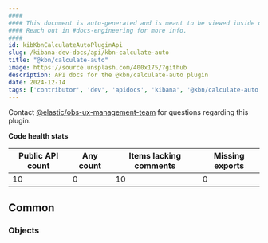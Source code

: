 ```yaml
---
####
#### This document is auto-generated and is meant to be viewed inside our experimental, new docs system.
#### Reach out in #docs-engineering for more info.
####
id: kibKbnCalculateAutoPluginApi
slug: /kibana-dev-docs/api/kbn-calculate-auto
title: "@kbn/calculate-auto"
image: https://source.unsplash.com/400x175/?github
description: API docs for the @kbn/calculate-auto plugin
date: 2024-12-14
tags: ['contributor', 'dev', 'apidocs', 'kibana', '@kbn/calculate-auto']
---
```




Contact [@elastic/obs-ux-management-team](https://github.com/orgs/elastic/teams/obs-ux-management-team) for questions regarding this plugin.

**Code health stats**

| Public API count  | Any count | Items lacking comments | Missing exports |
|-------------------|-----------|------------------------|-----------------|
| 10 | 0 | 10 | 0 |

## Common

### Objects
<DocDefinitionList data={kbnCalculateAutoObj.common.objects}/>

